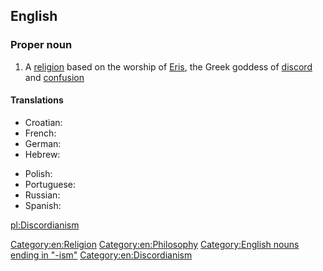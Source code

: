 ==English==
{{wikipedia}}

===Proper noun===
{{en-proper noun}}

# A [[religion]] based on the worship of [[Eris]], the Greek goddess of [[discord]] and [[confusion]]

====Translations====
{{trans-top|parodic religion based on the worship of Eris}}
* Croatian: {{t-|hr|diskordijanizam|m}}
* French: {{t|fr|discordianisme|m}}
* German: {{t-|de|Diskordianismus|m}}
* Hebrew: {{t|he|דיסקורדיאניזם}}
{{trans-mid}}
* Polish: {{t|pl|dyskordianizm|m}}
* Portuguese: {{t|pt|Discordianismo|m}}
* Russian: {{t|ru|дискордианизм|m|tr=diskordianizm}}
* Spanish: {{t|es|discordianismo|m}}
{{trans-bottom}}

[[Category:en:Religion]]
[[Category:en:Philosophy]]
[[Category:English nouns ending in "-ism"]]
[[Category:en:Discordianism]]

[[pl:Discordianism]]